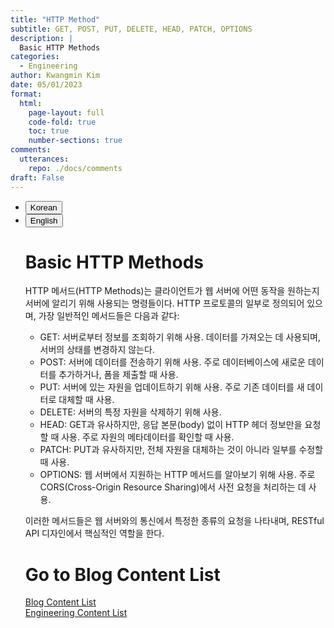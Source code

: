 ```yaml
---
title: "HTTP Method"
subtitle: GET, POST, PUT, DELETE, HEAD, PATCH, OPTIONS
description: |
  Basic HTTP Methods
categories:
  - Engineering
author: Kwangmin Kim
date: 05/01/2023
format: 
  html:
    page-layout: full
    code-fold: true
    toc: true
    number-sections: true
comments: 
  utterances: 
    repo: ./docs/comments
draft: False
---
```


<ul class="nav nav-pills" id="language-tab" role="tablist">
  <li class="nav-item" role="presentation">
    <button class="nav-link active" id="Korean-tab" data-bs-toggle="tab" data-bs-target="#Korean" type="button" role="tab" aria-controls="Korean" aria-selected="true">Korean</button>
  </li>
  <li class="nav-item" role="presentation">
    <button class="nav-link" id="English-tab" data-bs-toggle="tab" data-bs-target="#English" type="button" role="tab" aria-controls="knitr" aria-selected="false">English</button>
  </li>

<div class="tab-content" id="language-tabcontent">

<div class="tab-pane fade  show active" id="Korean" role="tabpanel" aria-labelledby="Korean-tab">

::: {#Korean .tab-pane .fade .show .active role="tabpanel" aria-labelledby="Korean-tab"}

# Basic HTTP Methods

HTTP 메서드(HTTP Methods)는 클라이언트가 웹 서버에 어떤 동작을 원하는지 서버에 알리기 위해 사용되는 명령들이다. HTTP 프로토콜의 일부로 정의되어 있으며, 가장 일반적인 메서드들은 다음과 같다:

* GET: 서버로부터 정보를 조회하기 위해 사용. 데이터를 가져오는 데 사용되며, 서버의 상태를 변경하지 않는다.
* POST: 서버에 데이터를 전송하기 위해 사용. 주로 데이터베이스에 새로운 데이터를 추가하거나, 폼을 제출할 때 사용.
* PUT: 서버에 있는 자원을 업데이트하기 위해 사용. 주로 기존 데이터를 새 데이터로 대체할 때 사용.
* DELETE: 서버의 특정 자원을 삭제하기 위해 사용.
* HEAD: GET과 유사하지만, 응답 본문(body) 없이 HTTP 헤더 정보만을 요청할 때 사용. 주로 자원의 메타데이터를 확인할 때 사용.
* PATCH: PUT과 유사하지만, 전체 자원을 대체하는 것이 아니라 일부를 수정할 때 사용.
* OPTIONS: 웹 서버에서 지원하는 HTTP 메서드를 알아보기 위해 사용. 주로 CORS(Cross-Origin Resource Sharing)에서 사전 요청을 처리하는 데 사용.

이러한 메서드들은 웹 서버와의 통신에서 특정한 종류의 요청을 나타내며, RESTful API 디자인에서 핵심적인 역할을 한다.

:::
</div>

<div class="tab-pane fade" id="English" role="tabpanel" aria-labelledby="English-tab">

::: {#English .tab-pane .fade role="tabpanel" aria-labelledby="English-tab"}

:::


</div>


# Go to Blog Content List

[Blog Content List](../../content_list.qmd)  
[Engineering Content List](../../Engineering/guide_map/index.qmd)